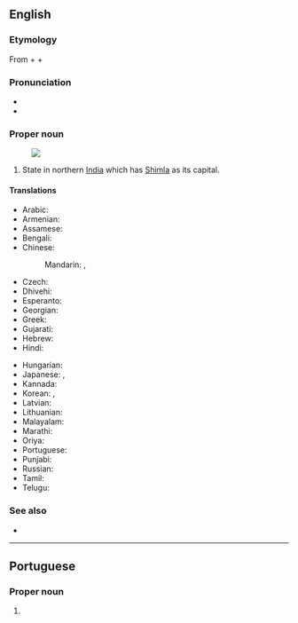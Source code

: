 ==English==
{{wikipedia}}

===Etymology===
From {{etyl|sa|en}} {{m|sa|हिम||frost, snow}} + {{m|sa|अचल||mountain, rock}} + {{m|sa|प्रदेश||spot, region, place, country, district}}
===Pronunciation===
* {{IPA|[ɦɪmaːtʃəl pɹəd̪eːʃ]|lang=en}}
* {{audio|Himachal.ogg|Audio|lang=en}}

===Proper noun===
{{en-proper noun}}
[[Image:Himachal Pradesh in India (disputed hatched).svg|thumb|]]

# State in northern [[India]] which has [[Shimla]] as its capital.

====Translations====
{{trans-top|Himachal Pradesh}}
* Arabic: {{t|ar|هِيمَاجَل بْرَدِيش|m|tr=himājal bradīš}}
* Armenian: {{t|hy|Հիմաչալ Պրադեշ}}
* Assamese: {{t|as|হিমাচল প্ৰদেশ|sc=Beng|tr=himācal pradēś}}
* Bengali: {{t|bn|হিমাচল প্রদেশ|sc=Beng|tr=himācal pradēś}}
* Chinese:
*: Mandarin: {{t|cmn|喜馬偕爾邦|sc=Hani}}, {{t|cmn|喜马偕尔邦|tr=Xǐmǎxié'ěr-bāng|sc=Hani}}
* Czech: {{t|cs|Himáčalpradéš|m}}
* Dhivehi: {{t|dv|ހިމާޗަލް ޕްރަދޭޝް|sc=Thaa}}
* Esperanto: {{t|eo|Himaĉal-Pradeŝo}}
* Georgian: {{t|ka|ჰიმაჩალ-პრადეში}}
* Greek: {{t+|el|Χιμάτσαλ Πραντές}}
* Gujarati: {{t|gu|હિમાચલ પ્રદેશ|sc=Gujr|tr=himācal pradēś}}
* Hebrew: {{t|he|הימאצ'אל פראדש}}
* Hindi: {{t+|hi|हिमाचल प्रदेश|tr=himācal pradēś}}
{{trans-mid}}
* Hungarian: {{t|hu|Himácsal Prades}}
* Japanese: {{t|ja|ヒマーチャル・プラデーシュ州|tr=Himācharu-Puradēshu-shū}}, {{t|ja|ヒマーチャル・プラデーシュ|tr=Himācharu-Puradēshu}}
* Kannada: {{t+|kn|ಹಿಮಾಚಲ ಪ್ರದೇಶ|sc=Knda}}
* Korean: {{t|ko|히마찰프라데시 주|tr=Himachalpeuladesi ju|sc=Hang}}, {{t|ko|히마찰프라데시|tr=Himachalpeuladesi|sc=Hang}}
* Latvian: {{t|lv|Himāčala Pradēša}}
* Lithuanian: {{t|lt|Himačal Pradešas}}
* Malayalam: {{t|ml|ഹിമാചൽ പ്രദേശ്‌|sc=Mlym}}
* Marathi: {{t|mr|हिमाचल प्रदेश|sc=Deva|tr=himācal pradēś}}
* Oriya: {{t|or|ହିମାଚଳ ପ୍ରଦେଶ|sc=Orya|tr=himācaḷ pradēś}}
* Portuguese: {{t|pt|Himachal Pradesh}}
* Punjabi: {{t|pa|ਹਿਮਾਚਲ ਪ੍ਰਦੇਸ਼|sc=Guru|tr=himācal pradēś}}
* Russian: {{t+|ru|Химача́л-Праде́ш|m}}
* Tamil: {{t|ta|இமாசலப் பிரதேசம்|sc=Taml}}
* Telugu: {{t+|te|హిమాచల్ ప్రదేశ్}}
{{trans-bottom}}

===See also===
* {{list:states of India/en}}

----

==Portuguese==

===Proper noun===
{{pt-proper noun|m}}

# {{place|pt|state|in northern|c/India|t1=Himachal Pradesh}}